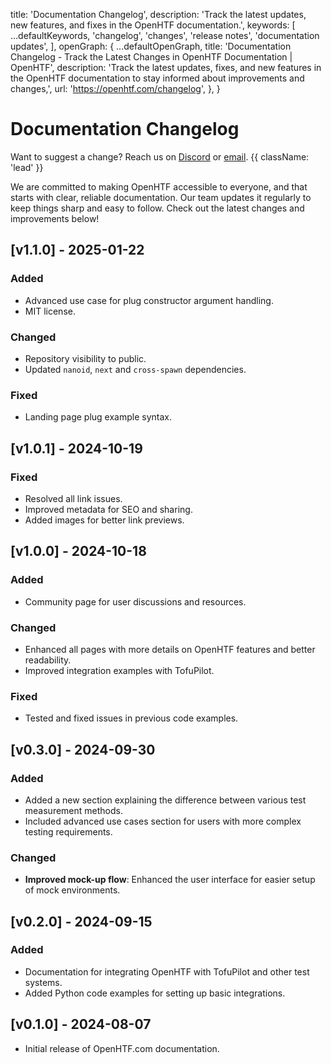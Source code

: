 
  title: 'Documentation Changelog',
  description:
    'Track the latest updates, new features, and fixes in the OpenHTF documentation.',
  keywords: [
    ...defaultKeywords,
    'changelog',
    'changes',
    'release notes',
    'documentation updates',
  ],
  openGraph: {
    ...defaultOpenGraph,
    title:
      'Documentation Changelog - Track the Latest Changes in OpenHTF Documentation | OpenHTF',
    description:
      'Track the latest updates, fixes, and new features in the OpenHTF documentation to stay informed about improvements and changes,',
    url: 'https://openhtf.com/changelog',
  },
}

# Documentation Changelog

Want to suggest a change? Reach us on [Discord](https://discord.gg/HzkYUWg9PK) or [email](mailto:support@tofupilot.com). {{ className: 'lead' }}

We are committed to making OpenHTF accessible to everyone, and that starts with clear, reliable documentation. Our team updates it regularly to keep things sharp and easy to follow. Check out the latest changes and improvements below!

## [v1.1.0] - 2025-01-22

### Added

- Advanced use case for plug constructor argument handling.
- MIT license.

### Changed

- Repository visibility to public.
- Updated `nanoid`, `next` and `cross-spawn` dependencies.

### Fixed

- Landing page plug example syntax.

## [v1.0.1] - 2024-10-19

### Fixed

- Resolved all link issues.
- Improved metadata for SEO and sharing.
- Added images for better link previews.

## [v1.0.0] - 2024-10-18

### Added

- Community page for user discussions and resources.

### Changed

- Enhanced all pages with more details on OpenHTF features and better readability.
- Improved integration examples with TofuPilot.

### Fixed

- Tested and fixed issues in previous code examples.

## [v0.3.0] - 2024-09-30

### Added

- Added a new section explaining the difference between various test measurement methods.
- Included advanced use cases section for users with more complex testing requirements.

### Changed

- **Improved mock-up flow**: Enhanced the user interface for easier setup of mock environments.

## [v0.2.0] - 2024-09-15

### Added

- Documentation for integrating OpenHTF with TofuPilot and other test systems.
- Added Python code examples for setting up basic integrations.

## [v0.1.0] - 2024-08-07

- Initial release of OpenHTF.com documentation.
